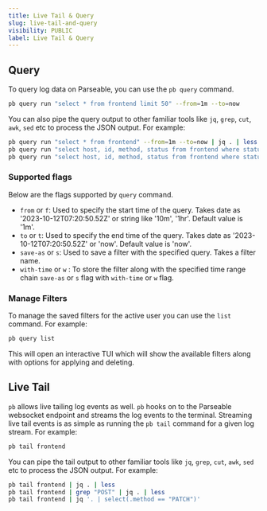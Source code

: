 ```yaml
---
title: Live Tail & Query
slug: live-tail-and-query
visibility: PUBLIC
label: Live Tail & Query
---
```


<head>
  <title>Live Tail & Query on Parseable PB | Parseable</title>
  <meta charSet="utf-8" />
  <meta name="twitter:card" content="summary" />
</head>

## Query

To query log data on Parseable, you can use the `pb query` command.

```bash
pb query run "select * from frontend limit 50" --from=1m --to=now
```

You can also pipe the query output to other familiar tools like `jq`, `grep`, `cut`, `awk`, `sed` etc to process the JSON output. For example:

```bash
pb query run "select * from frontend" --from=1m --to=now | jq . | less
pb query run "select host, id, method, status from frontend where status = 500" --from=1m --to=now | jq . | less
pb query run "select host, id, method, status from frontend where status = 500" --from=1m --to=now | grep "POST" | jq . | less
```

### Supported flags

Below are the flags supported by `query` command.

- `from` or `f`: Used to specify the start time of the query. Takes date as '2023-10-12T07:20:50.52Z' or string like '10m', '1hr'. Default value is '1m'.
- `to` or `t`: Used to specify the end time of the query. Takes date as '2023-10-12T07:20:50.52Z' or 'now'. Default value is 'now'.
- `save-as` or `s`: Used to save a filter with the specified query. Takes a filter name.
- `with-time` or `w` : To store the filter along with the specified time range chain `save-as` or `s` flag with `with-time` or `w` flag.

### Manage Filters

To manage the saved filters for the active user you can use the `list` command. For example:

```bash
pb query list
```

This will open an interactive TUI which will show the available filters along with options for applying and deleting.

## Live Tail

`pb` allows live tailing log events as well. `pb` hooks on to the Parseable websocket endpoint and streams the log events to the terminal. Streaming live tail events is as simple as running the `pb tail` command for a given log stream. For example:

```bash
pb tail frontend
```

You can pipe the tail output to other familiar tools like `jq`, `grep`, `cut`, `awk`, `sed` etc to process the JSON output. For example:

```bash
pb tail frontend | jq . | less
pb tail frontend | grep "POST" | jq . | less
pb tail frontend | jq '. | select(.method == "PATCH")'
```

